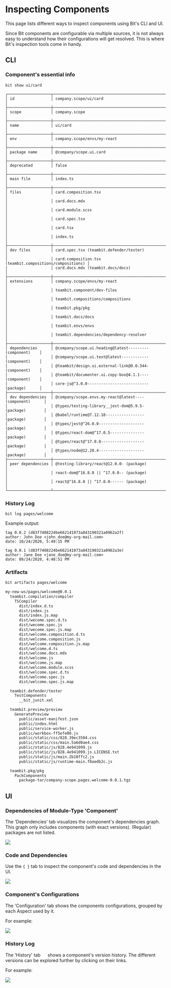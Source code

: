 # Inspecting Components


This page lists different ways to inspect components using Bit's CLI and UI.

Since Bit components are configurable via multiple sources, it is not always easy to understand how their configurations will get resolved.
This is where Bit's inspection tools come in handy.

## CLI

### Component's essential info

```shell
bit show ui/card
```

```shell
┌───────────────────┬──────────────────────────────────────────────────────────┐
│ id                │ company.scope/ui/card                                    │
├───────────────────┼──────────────────────────────────────────────────────────┤
│ scope             │ company.scope                                            │
├───────────────────┼──────────────────────────────────────────────────────────┤
│ name              │ ui/card                                                  │
├───────────────────┼──────────────────────────────────────────────────────────┤
│ env               │ company.scope/envs/my-react                              │
├───────────────────┼──────────────────────────────────────────────────────────┤
│ package name      │ @company/scope.ui.card                                   │
├───────────────────┼──────────────────────────────────────────────────────────┤
│ deprecated        │ false                                                    │
├───────────────────┼──────────────────────────────────────────────────────────┤
│ main file         │ index.ts                                                 │
├───────────────────┼──────────────────────────────────────────────────────────┤
│ files             │ card.composition.tsx                                     │
│                   │ card.docs.mdx                                            │
│                   │ card.module.scss                                         │
│                   │ card.spec.tsx                                            │
│                   │ card.tsx                                                 │
│                   │ index.ts                                                 │
├───────────────────┼──────────────────────────────────────────────────────────┤
│ dev files         │ card.spec.tsx (teambit.defender/tester)                  │
│                   │ card.composition.tsx (teambit.compositions/compositions) │
│                   │ card.docs.mdx (teambit.docs/docs)                        │
├───────────────────┼──────────────────────────────────────────────────────────┤
│ extensions        │ company.scope/envs/my-react                              │
│                   │ teambit.component/dev-files                              │
│                   │ teambit.compositions/compositions                        │
│                   │ teambit.pkg/pkg                                          │
│                   │ teambit.docs/docs                                        │
│                   │ teambit.envs/envs                                        │
│                   │ teambit.dependencies/dependency-resolver                 │
├───────────────────┼──────────────────────────────────────────────────────────┤
│ dependencies      │ @company/scope.ui.heading@latest--------- (component)    │
│                   │ @company/scope.ui.text@latest------------ (component)    │
│                   │ @teambit/design.ui.external-link@0.0.344- (component)    │
│                   │ @teambit/documenter.ui.copy-box@4.1.1---- (component)    │
│                   │ core-js@^3.0.0--------------------------- (package)      │
├───────────────────┼──────────────────────────────────────────────────────────┤
│ dev dependencies  │ @company/scope.envs.my-react@latest---- (component)      │
│                   │ @types/testing-library__jest-dom@5.9.5- (package)        │
│                   │ @babel/runtime@7.12.18----------------- (package)        │
│                   │ @types/jest@^26.0.0-------------------- (package)        │
│                   │ @types/react-dom@^17.0.5--------------- (package)        │
│                   │ @types/react@^17.0.8------------------- (package)        │
│                   │ @types/node@12.20.4-------------------- (package)        │
├───────────────────┼──────────────────────────────────────────────────────────┤
│ peer dependencies │ @testing-library/react@12.0.0- (package)                 │
│                   │ react-dom@^16.8.0 || ^17.0.0-- (package)                 │
│                   │ react@^16.8.0 || ^17.0.0------ (package)                 │
└───────────────────┴──────────────────────────────────────────────────────────┘
```

### History Log

```shell
bit log pages/welcome
```

Example output:

```shell
tag 0.0.2 (d83f7408224be662141073a843190321a0962a2f)
author: John Doe <john_doe@my-org-mail.com>
date: 10/24/2020, 5:49:15 PM

tag 0.0.1 (d83f7408224be662141073a843190321a0962a3e)
author: Jane Doe <jane_doe@my-org-mail.com>
date: 09/24/2020, 4:48:51 PM
```

### Artifacts

```bash
bit artifacts pages/welcome
```

```bash
my-new-ws/pages/welcome@0.0.1
  teambit.compilation/compiler
    TSCompiler
      dist/index.d.ts
      dist/index.js
      dist/index.js.map
      dist/wecome.spec.d.ts
      dist/wecome.spec.js
      dist/wecome.spec.js.map
      dist/welcome.composition.d.ts
      dist/welcome.composition.js
      dist/welcome.composition.js.map
      dist/welcome.d.ts
      dist/welcome.docs.mdx
      dist/welcome.js
      dist/welcome.js.map
      dist/welcome.module.scss
      dist/welcome.spec.d.ts
      dist/welcome.spec.js
      dist/welcome.spec.js.map

  teambit.defender/tester
    TestComponents
      __bit_junit.xml

  teambit.preview/preview
    GeneratePreview
      public/asset-manifest.json
      public/index.html
      public/service-worker.js
      public/workbox-ff5efe00.js
      public/static/css/828.39ec3504.css
      public/static/css/main.5a6d0ae4.css
      public/static/js/828.4e941099.js
      public/static/js/828.4e941099.js.LICENSE.txt
      public/static/js/main.2b18ffc2.js
      public/static/js/runtime-main.f8aedb2c.js

  teambit.pkg/pkg
    PackComponents
      package-tar/company-scope.pages.welcome-0.0.1.tgz
```

## UI

### Dependencies of Module-Type 'Component'

The 'Dependencies' tab visualizes the component's dependencies graph. This graph only includes components (with exact versions). (Regular) packages are not listed.

<Image src={depGraphImg} />

### Code and Dependencies

Use the `{ }` tab to inspect the component's code and dependencies in the UI.

<Image src={componentConfigImg} />

### Component's Configurations

The 'Configuration' tab shows the components configurations, grouped by each Aspect used by it.

For example:

<Image src={componentConfigImg} />

### History Log

The 'History' tab <img src={logIconImg} width="15rem"></img> shows a component's version history. The different versions can be explored further by clicking on their links.

For example:

<Image src={logExampleImg} />
